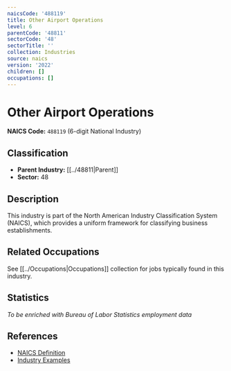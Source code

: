 ```yaml
---
naicsCode: '488119'
title: Other Airport Operations
level: 6
parentCode: '48811'
sectorCode: '48'
sectorTitle: ''
collection: Industries
source: naics
version: '2022'
children: []
occupations: []
---
```

# Other Airport Operations

**NAICS Code:** `488119` (6-digit National Industry)

## Classification

- **Parent Industry:** [[../48811|Parent]]
- **Sector:** 48

## Description

This industry is part of the North American Industry Classification System (NAICS), which provides a uniform framework for classifying business establishments.

## Related Occupations

See [[../Occupations|Occupations]] collection for jobs typically found in this industry.

## Statistics

*To be enriched with Bureau of Labor Statistics employment data*

## References

- [NAICS Definition](https://www.census.gov/naics/)
- [Industry Examples](https://www.census.gov/naics/2022NAICS/)
